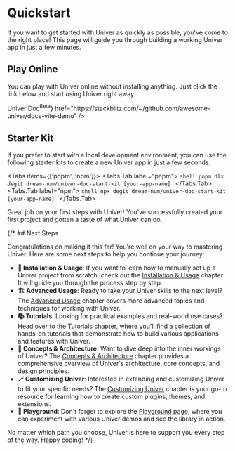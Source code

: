 
# Quickstart

If you want to get started with Univer as quickly as possible, you've come to the right place! This page will guide you through building a working Univer app in just a few minutes.

## Play Online

You can play with Univer online without installing anything. Just click the link below and start using Univer right away.

<Cards>
  <Card
    icon="📝"
    title={<span className="">Univer Doc<sup>Beta</sup></span>}
    href="https://stackblitz.com/~/github.com/awesome-univer/docs-vite-demo"
  />
</Cards>

## Starter Kit

If you prefer to start with a local development environment, you can use the following starter kits to create a new Univer app in just a few seconds.

<Tabs items={['pnpm', 'npm']}>
  <Tabs.Tab label="pnpm">
    ```shell
    pnpm dlx degit dream-num/univer-doc-start-kit [your-app-name]
    ```
  </Tabs.Tab>
  <Tabs.Tab label="npm">
    ```shell
    npx degit dream-num/univer-doc-start-kit [your-app-name]
    ```
  </Tabs.Tab>
</Tabs>

Great job on your first steps with Univer! You've successfully created your first project and gotten a taste of what Univer can do.

{/* ## Next Steps

Congratulations on making it this far! You're well on your way to mastering Univer. Here are some next steps to help you continue your journey:

- **🔰 Installation & Usage**: If you want to learn how to manually set up a Univer project from scratch, check out the [Installation & Usage](/guides/doc/getting-started/installation) chapter. It will guide you through the process step by step.
- **🏗️ Advanced Usage**: Ready to take your Univer skills to the next level? The [Advanced Usage](/guides/general/advanced/univer-plugins) chapter covers more advanced topics and techniques for working with Univer.
- **📚 Tutorials**: Looking for practical examples and real-world use cases? Head over to the [Tutorials](/guides/tutorials/csv-import-plugin) chapter, where you'll find a collection of hands-on tutorials that demonstrate how to build various applications and features with Univer.
- **🧱 Concepts & Architecture**: Want to dive deep into the inner workings of Univer? The [Concepts & Architecture](/guides/concepts-and-architecture/architecture/) chapter provides a comprehensive overview of Univer's architecture, core concepts, and design principles.
- **🪄 Customizing Univer**: Interested in extending and customizing Univer to fit your specific needs? The [Customizing Univer](/guides/customization) chapter is your go-to resource for learning how to create custom plugins, themes, and extensions.
- **🎢 Playground**: Don't forget to explore the [Playground page](/playground), where you can experiment with various Univer demos and see the library in action.

No matter which path you choose, Univer is here to support you every step of the way. Happy coding! */}
